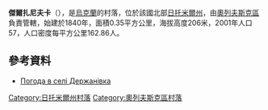 {{coord|51|4|2|N|27|47|44|E|scale:30000|display=title}}

'''傑爾扎尼夫卡'''（{{lang-uk|Держанівка}}），是[[烏克蘭|烏克蘭]]的村落，位於該國北部[[日托米爾州|日托米爾州]]，由[[奧列夫斯克區|奧列夫斯克區]]負責管轄，始建於1840年，面積0.35平方公里，海拔高度206米，2001年人口57，人口密度每平方公里162.86人。

==參考資料==
* [http://weather.in.ua/ua/zhitomirskaja/6576 Погода в селі Держанівка] {{Wayback|url=http://weather.in.ua/ua/zhitomirskaja/6576 |date=20160305090539 }}

{{DEFAULTSORT:Держанівка}}
[[Category:日托米爾州村落|Category:日托米爾州村落]]
[[Category:奧列夫斯克區村落|Category:奧列夫斯克區村落]]


{{Zhytomyr-geo-stub}}